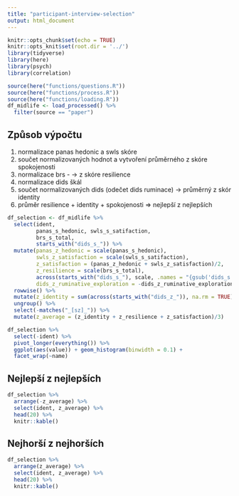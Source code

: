 ```yaml
---
title: "participant-interview-selection"
output: html_document
---
```


```r
knitr::opts_chunk$set(echo = TRUE)
knitr::opts_knit$set(root.dir = '../')
library(tidyverse)
library(here)
library(psych)
library(correlation)
```

```r
source(here("functions/questions.R"))
source(here("functions/process.R"))
source(here("functions/loading.R"))
df_midlife <- load_processed() %>%
  filter(source == "paper")
```

## Způsob výpočtu
1. normalizace panas hedonic a swls skóre 
2. součet normalizovaných hodnot a vytvoření průměrného z skóre spokojenosti
3. normalizace brs - -> z skóre resilience
4. normalizace dids škál 
5. součet normalizovaných dids (odečet dids ruminace) -> průměrný z skór identity
6. průměr resilience + identity + spokojenosti => nejlepší z nejlepších


```r
df_selection <- df_midlife %>%
  select(ident,
         panas_s_hedonic, swls_s_satifaction,
         brs_s_total,
         starts_with("dids_s_")) %>%
  mutate(panas_z_hedonic = scale(panas_s_hedonic),
         swls_z_satisfaction = scale(swls_s_satifaction),
         z_satisfaction = (panas_z_hedonic + swls_z_satisfaction)/2,
         z_resilience = scale(brs_s_total),
         across(starts_with("dids_s_"), scale, .names = "{gsub('dids_s', 'dids_z',{.col})}"),
         dids_z_ruminative_exploration = -dids_z_ruminative_exploration) %>%
  rowwise() %>%
  mutate(z_identity = sum(across(starts_with("dids_z_")), na.rm = TRUE)/5) %>%
  ungroup() %>%
  select(-matches("_[sz]_")) %>%
  mutate(z_average = (z_identity + z_resilience + z_satisfaction)/3)
```

```r
df_selection %>%
  select(-ident) %>%
  pivot_longer(everything()) %>%
  ggplot(aes(value)) + geom_histogram(binwidth = 0.1) +
  facet_wrap(~name)
```
## Nejlepší z nejlepších
```r
df_selection %>%
  arrange(-z_average) %>%
  select(ident, z_average) %>%
  head(20) %>%
  knitr::kable()
```
## Nejhorší z nejhorších
```r
df_selection %>%
  arrange(z_average) %>%
  select(ident, z_average) %>%
  head(20) %>%
  knitr::kable()
```
